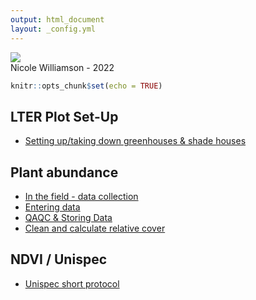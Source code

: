 ```yaml
---
output: html_document
layout: _config.yml
---
```


<img src="Images/toolik_terrestrial_LTER_header.png" class="center"/>\
Nicole Williamson - 2022

```r
knitr::opts_chunk$set(echo = TRUE)
```

## LTER Plot Set-Up

-   [Setting up/taking down greenhouses & shade houses](Rmd/LTER_plot_setup.html)

## Plant abundance

-   [In the field - data collection](Rmd/Data_collection.html)
-   [Entering data](Rmd/data_entry.html)
-   [QAQC & Storing Data]()
-   [Clean and calculate relative cover](Rmd/clean_and_calculate_cover.html)

## NDVI / Unispec

-   [Unispec short protocol](Rmd/Unispec_Short_Protocol_for_LTER_Terrestrial_RA.html)
